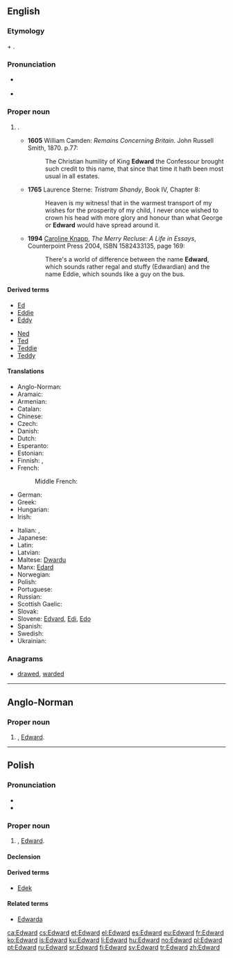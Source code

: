 ==English==
{{wikipedia}}

===Etymology===
{{etyl|ang}} {{term|ead|eād|rich|lang=ang}} + {{term|weard||guard|lang=ang}}.

===Pronunciation===
* {{a|RP}} {{IPA|/ˈedwəd/}}
* {{hyphenation|ed|ward}}

===Proper noun===
{{en-proper noun}}

# {{given name|male|from=Old English}}.
#* '''1605''' William Camden: ''Remains Concerning Britain''. John Russell Smith, 1870. p.77:
#*: The Christian humility of King '''Edward''' the Confessour brought such credit to this name, that since that time it hath been most usual in all estates.
#* '''1765''' Laurence Sterne: ''Tristram Shandy'', Book IV, Chapter 8:
#*: Heaven is my witness! that in the warmest transport of my wishes for the prosperity of my child, I never once wished to crown his head with more glory and honour than what George or '''Edward''' would have spread around it.
#* '''1994''' [[w:Caroline Knapp|Caroline Knapp]], ''The Merry Recluse: A Life in Essays'', Counterpoint Press 2004, ISBN 1582433135, page 169:
#*: There's a world of difference between the name '''Edward''', which sounds rather regal and stuffy (Edwardian) and the name Eddie, which sounds like a guy on the bus.

====Derived terms====
{{der-top|terms derived from ''Edward''}}
* [[Ed]]
* [[Eddie]]
* [[Eddy]]
{{der-mid}}
* [[Ned]]
* [[Ted]]
* [[Teddie]]
* [[Teddy]]
{{der-bottom}}

====Translations====
{{trans-top|male given name}}
* Anglo-Norman: {{tø|xno|Edward}}
* Aramaic: {{tø|arc|ܐܕܘܪܕ|m|tr=ʔedwa:rd|sc=Hebr}}
* Armenian: {{t-|hy|Էդվարդ|tr=Ēdvard}}
* Catalan: {{t-|ca|Eduard}}
* Chinese: {{t|zh|愛德華|tr=Aidéhuá}}
* Czech: {{t-|cs|Edvard|m}}
* Danish: {{t-|da|Edvard}}
* Dutch: {{t-|nl|Edward}}
* Esperanto: {{t-|eo|Eduardo}}
* Estonian: {{t-|et|Eduard}}
* Finnish: {{t-|fi|Edvard}}, {{t+|fi|Eetu}}
* French: {{t+|fr|Édouard}}
*: Middle French: {{tø|frm|Edouard}}
* German: {{t+|de|Eduard}}
* Greek: {{t+|el|Εδουάρδος|m|tr=Edouárdos}}
* Hungarian: {{t-|hu|Edvárd}}
* Irish: {{t-|ga|Éadbhard}}
{{trans-mid}}
* Italian: {{t+|it|Edoardo}}, {{t+|it|Eduardo}}
* Japanese: {{t-|ja|エドワード|tr=Edowādo}}
* Latin: {{t-|la|Eduardus}}
* Latvian: {{t-|lv|Eduards}}
* Maltese: [[Dwardu]]
* Manx: [[Edard]]
* Norwegian: {{t+|no|Edvard}}
* Polish: {{t+|pl|Edward|m}}
* Portuguese: {{t+|pt|Eduardo}}
* Russian: {{t+|ru|Эдуард|tr=Èdouard|sc=Cyrl}}
* Scottish Gaelic: {{t-|gd|Eideard}}
* Slovak: {{t-|sk|Eduard}}
* Slovene: [[Edvard]], [[Edi]], [[Edo]]
* Spanish: {{t+|es|Eduardo}}
* Swedish: {{t+|sv|Edvard}}
* Ukrainian: {{t-|uk|Едуард|tr=Edouard |sc=Cyrl}}
{{trans-bottom}}

===Anagrams===
* [[drawed#English|drawed]], [[warded#English|warded]]

----

==Anglo-Norman==

===Proper noun===
{{xno-proper noun|m}}

# {{given name|male|lang=xno}}, [[#English|Edward]].

----

==Polish==

===Pronunciation===
* {{IPA|/ˈɛd̪vart̪/|lang=pl}}
* {{audio|Pl-Edward.ogg|Audio}}

===Proper noun===
{{head|pl|proper noun|g=m}}

# {{given name|male|lang=pl}}, [[#English|Edward]].

====Declension====
{{pl-decl-noun
|Edward|Edwardowie
|Edwarda|Edwardów
|Edwardowi|Edwardom
|Edwarda|Edwardów
|Edwardem|Edwardami
|Edwardzie|Edwardach
|Edwardzie|Edwardowie
}}

====Derived terms====
* [[Edek]]

====Related terms====
* [[Edwarda]] {{f}}

[[ca:Edward]]
[[cs:Edward]]
[[et:Edward]]
[[el:Edward]]
[[es:Edward]]
[[eu:Edward]]
[[fr:Edward]]
[[ko:Edward]]
[[is:Edward]]
[[ku:Edward]]
[[li:Edward]]
[[hu:Edward]]
[[no:Edward]]
[[pl:Edward]]
[[pt:Edward]]
[[ru:Edward]]
[[sr:Edward]]
[[fi:Edward]]
[[sv:Edward]]
[[tr:Edward]]
[[zh:Edward]]